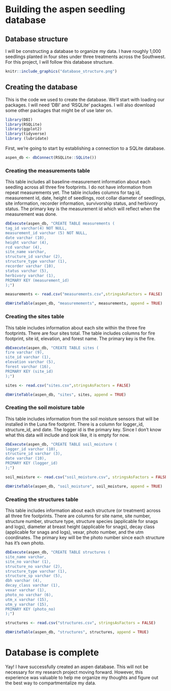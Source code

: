 # Building the aspen seedling database 

## Database structure

I will be constructing a database to organize my data. I have roughly 1,000 seedlings planted in four sites under three treatments across the Southwest. For this project, I will follow this database structure. 

```r
knitr::include_graphics("database_structure.png")
```

## Creating the database 

This is the code we used to create the database. We'll start with loading our packages. I will need 'DBI' and 'RSQLite' packages. I will also download some other packages that might be of use later on.  

```r
library(DBI)
library(RSQLite)
library(ggplot2)
library(tidyverse)
library (lubridate)
```

First, we're going to start by establishing a connection to a SQLite database. 

```r
aspen_db <- dbConnect(RSQLite::SQLite())

```

### Creating the measurements table

This table includes all baseline-measurement information about each seedling across all three fire footprints. I do not have information from repeat measurements yet. The table includes columns for tag id, measurement id, date, height of seedlings, root collar diameter of seedlings, site information, recorder information, survivorship status, and herbivory status. The primary key is the measurement id which will reflect when the measurement was done. 

```r
dbExecute(aspen_db, "CREATE TABLE measurements (
tag_id varchar(4) NOT NULL,
measurement_id varchar (5) NOT NULL,
date varchar (10), 
height varchar (4), 
rcd varchar (4),
site_name varchar, 
structure_id varchar (2),
structure_type varchar (1),
recorder varchar (10), 
status varchar (5),
herbivory varchar (1),
PRIMARY KEY (measurement_id)
);")

measurements <- read.csv("measurements.csv",stringsAsFactors = FALSE)

dbWriteTable(aspen_db, "measuremements", measurements, append = TRUE)
```

### Creating the sites table 

This table includes information about each site within the  three fire footprints. There are four sites total. The table includes columns for fire footprint, site id, elevation, and forest name. The primary key is the fire. 

```r
dbExecute(aspen_db, "CREATE TABLE sites (
fire varchar (9), 
site_id varchar (1), 
elevation varchar (5), 
forest varchar (16),
PRIMARY KEY (site_id)
);")

sites <- read.csv("sites.csv",stringsAsFactors = FALSE)

dbWriteTable(aspen_db, "sites", sites, append = TRUE)

```

### Creating the soil moisture table 

This table includes information from the soil moisture sensors that will be installed in the Luna fire footprint. There is a column for logger_id, structure_id, and date. The logger id is the primary key. Since I don't know what this data will include and look like, it is empty for now. 

```r
dbExecute(aspen_db, "CREATE TABLE soil_moisture (
logger_id varchar (10), 
structure_id varchar (3), 
date varchar (10),
PRIMARY KEY (logger_id)
);")

soil_moisture <- read.csv("soil_moisture.csv", stringsAsFactors = FALSE)

dbWriteTable(aspen_db, "soil_moisture", soil_moisture, append = TRUE)

```
### Creating the structures table 

This table includes information about each structure (or treatment) across all three fire footprints. There are columns for site name, site number, structure number, structure type, structure species (applicable for snags and logs), diameter at breast height (applicable for snags), decay class (applicable for snags and logs), vexar, photo number, and the utm coordinates. The primary key will be the photo number since each structure has it's own photo. 

```r
dbExecute(aspen_db, "CREATE TABLE structures (
site_name varchar, 
site_no varchar (1), 
structure_no varchar (2),
structure_type varchar (1),
structure_sp varchar (5), 
dbh varchar (4), 
decay_class varchar (1), 
vexar varchar (1),
photo_no varchar (6), 
utm_x varchar (15), 
utm_y varchar (15),
PRIMARY KEY (photo_no)
);")

structures <- read.csv("structures.csv", stringsAsFactors = FALSE)

dbWriteTable(aspen_db, "structures", structures, append = TRUE)

```

# Database is complete

Yay! I have successfully created an aspen database. This will not be necessary for my research project moving forward. However, this experience was valuable to help me organize my thoughts and figure out the best way to compartmentalize my data. 
